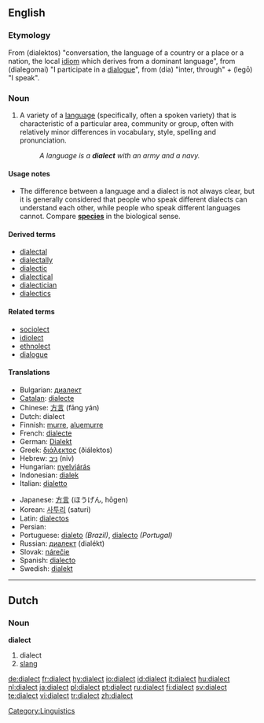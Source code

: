 ==English==
{{wikipedia}}
===Etymology===
From {{AGr.}} '''{{polytonic|[[διάλεκτος]]}}''' (dialektos) "conversation, the language of a country or a place or a nation, the local [[idiom]] which derives from a dominant language", from '''{{polytonic|[[διαλέγομαι]]}}''' (dialegomai) "I participate in a [[dialogue]]", from '''{{polytonic|[[διά]]}}''' (dia) "inter, through" + '''{{polytonic|[[λέγω]]}}''' (legō) "I speak".

===Noun===
{{en-noun}}

# A variety of a [[language]] (specifically, often a spoken variety) that is characteristic of a particular area, community or group, often with relatively minor differences in vocabulary, style, spelling and pronunciation.
#: ''A language is a '''dialect''' with an army and a navy.''

====Usage notes====
* The difference between a language and a dialect is not always clear, but it is generally considered that people who speak different dialects can understand each other, while people who speak different languages cannot.  Compare '''[[species]]''' in the biological sense.

====Derived terms====
* [[dialectal]]
* [[dialectally]]
* [[dialectic]]
* [[dialectical]]
* [[dialectician]]
* [[dialectics]]

====Related terms====
* [[sociolect]]
* [[idiolect]]
* [[ethnolect]]
* [[dialogue]]

====Translations====
{{trans-top|a variety of a language}}
* Bulgarian: [[диалект]] {{m}}
* [[Catalan]]: [[dialecte]] {{m}}
* Chinese: [[方言]] (fāng yán)
* Dutch: dialect {{n}}
* Finnish: [[murre]], [[aluemurre]]
* French: [[dialecte]] {{m}}
* German: [[Dialekt]] {{m}}
* Greek: [[διάλεκτος]] (ðiálektos) {{f}}
* Hebrew: [[ניב]] (niv) {{m}}
* Hungarian: [[nyelvjárás]]
* Indonesian: [[dialek]]
* Italian: [[dialetto]] {{m}}
{{trans-mid}}
* Japanese: [[方言]] (ほうげん, hōgen)
* Korean: [[사투리]] (saturi)
* Latin: [[dialectos]] {{f}}
* Persian: {{FAchar|[[لحجه]]}}
* Portuguese: [[dialeto]] ''(Brazil)'', [[dialecto]] ''(Portugal)''
* Russian: [[диалект]] (dialékt) {{m}}
* Slovak: [[nárečie]] {{n}}
* Spanish: [[dialecto]] {{m}}
* Swedish: [[dialekt]] {{c}}
{{trans-bottom}}

----

==Dutch==

===Noun===
'''dialect''' {{n}}

# dialect
# [[slang]]

[[Category:Linguistics]]

[[de:dialect]]
[[fr:dialect]]
[[hy:dialect]]
[[io:dialect]]
[[id:dialect]]
[[it:dialect]]
[[hu:dialect]]
[[nl:dialect]]
[[ja:dialect]]
[[pl:dialect]]
[[pt:dialect]]
[[ru:dialect]]
[[fi:dialect]]
[[sv:dialect]]
[[te:dialect]]
[[vi:dialect]]
[[tr:dialect]]
[[zh:dialect]]